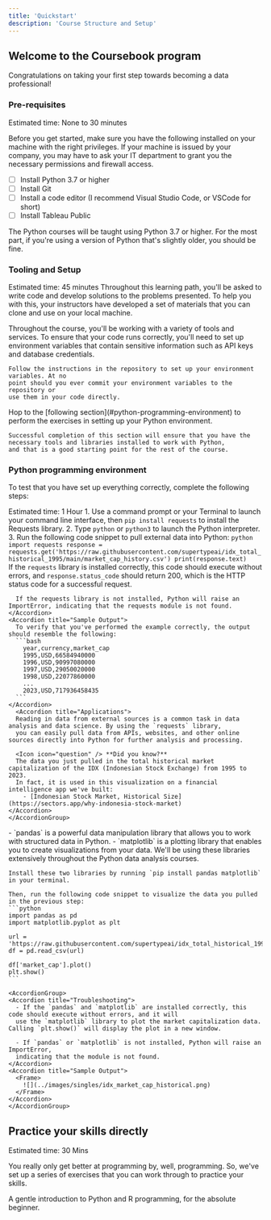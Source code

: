 ```yaml
---
title: 'Quickstart'
description: 'Course Structure and Setup'
---
```


## Welcome to the Coursebook program

Congratulations on taking your first step towards becoming a data professional! 

### Pre-requisites

Estimated time: None to 30 minutes

Before you get started, make sure you have the following installed on your machine with the 
right privileges. If your machine is issued by your company, you may have to ask your IT
department to grant you the necessary permissions and firewall access.

- [ ] Install Python 3.7 or higher
- [ ] Install Git
- [ ] Install a code editor (I recommend Visual Studio Code, or VSCode for short)
- [ ] Install Tableau Public

The Python courses will be taught using Python 3.7 or higher. For the most part, if you're
using a version of Python that's slightly older, you should be fine. 

### Tooling and Setup

Estimated time: 45 minutes
<AccordionGroup>
  <Accordion icon="github" title="Clone the materials locally">
    Throughout this learning path, you'll be asked to write code and develop solutions 
    to the problems presented. To help you with this, your instructors have developed 
    a set of materials that you can clone and use on your local machine. 
  </Accordion>

  <Accordion icon="key" title="Set up your environment variables">
    Throughout the course, you'll be working with a variety of tools and services. 
    To ensure that your code runs correctly, you'll need to set up environment variables 
    that contain sensitive information such as API keys and database credentials. 
    
    Follow the instructions in the repository to set up your environment variables. At no 
    point should you ever commit your environment variables to the repository or 
    use them in your code directly.
  </Accordion>
    <Accordion icon="rectangle-terminal" title="Perform the exercises in setting up your Python environment">
    Hop to the [following section](#python-programming-environment) to perform the exercises in setting up your Python environment.
    
    Successful completion of this section will ensure that you have the necessary tools and libraries installed to work with Python,
    and that is a good starting point for the rest of the course. 
  </Accordion>
</AccordionGroup>

### Python programming environment
To test that you have set up everything correctly, complete the following steps:

Estimated time: 1 Hour
<Steps>
  <Step title="Pull external data into Python">
    1. Use a command prompt or your Terminal to launch your command line interface, then `pip install requests` 
      to install the Requests library.
    2. Type `python` or `python3` to launch the Python interpreter.
    3. Run the following code snippet to pull external data into Python:
    ```python
    import requests
    response = requests.get('https://raw.githubusercontent.com/supertypeai/idx_total_historical_1995/main/market_cap_history.csv')
    print(response.text)
    ```   
     <AccordionGroup>
    <Accordion title="Troubleshooting">
      If the `requests` library is installed correctly, this code should execute without errors, and `response.status_code` should return 200, which is the HTTP status code for a successful request. 
    
      If the requests library is not installed, Python will raise an ImportError, indicating that the requests module is not found.
    </Accordion>
    <Accordion title="Sample Output">
      To verify that you've performed the example correctly, the output should resemble the following:
      ```bash
        year,currency,market_cap
        1995,USD,66584940000
        1996,USD,90997080000
        1997,USD,29050020000
        1998,USD,22077860000
        ...
        2023,USD,717936458435
      ```
    </Accordion>
      <Accordion title="Applications">
      Reading in data from external sources is a common task in data analysis and data science. By using the `requests` library, 
      you can easily pull data from APIs, websites, and other online sources directly into Python for further analysis and processing.
      
      <Icon icon="question" /> **Did you know?**
      The data you just pulled in the total historical market capitalization of the IDX (Indonesian Stock Exchange) from 1995 to 2023.
      In fact, it is used in this visualization on a financial intelligence app we've built:
        - [Indonesian Stock Market, Historical Size](https://sectors.app/why-indonesia-stock-market)
    </Accordion>
    </AccordionGroup>


  </Step>
  <Step title="Use Pandas and Matplotlib">
    - `pandas` is a powerful data manipulation library that allows you to work with structured data in Python. 
    - `matplotlib` is a plotting library that enables you to create visualizations from your data. We'll be using 
    these libraries extensively throughout the Python data analysis courses.
    
    Install these two libraries by running `pip install pandas matplotlib` in your terminal. 
    
    Then, run the following code snippet to visualize the data you pulled in the previous step:
    ```python
    import pandas as pd
    import matplotlib.pyplot as plt

    url = 'https://raw.githubusercontent.com/supertypeai/idx_total_historical_1995/main/market_cap_history.csv'
    df = pd.read_csv(url)

    df['market_cap'].plot()
    plt.show()
    ```
    
    <AccordionGroup>
    <Accordion title="Troubleshooting">
      - If the `pandas` and `matplotlib` are installed correctly, this code should execute without errors, and it will 
      use the `matplotlib` library to plot the market capitalization data. Calling `plt.show()` will display the plot in a new window.

      - If `pandas` or `matplotlib` is not installed, Python will raise an ImportError, 
      indicating that the module is not found.
    </Accordion>
    <Accordion title="Sample Output">
      <Frame>
        ![](../images/singles/idx_market_cap_historical.png)
      </Frame>
    </Accordion>
    </AccordionGroup>
  </Step>
</Steps>


## Practice your skills directly

Estimated time: 30 Mins

You really only get better at programming by, well, programming. So, we've set up a
series of exercises that you can work through to practice your skills.

<CardGroup cols={2}>
  <Card
    title="GitHub Repositories"
    icon="github"
    href="https://github.com/teamalgoritma/starter-kit/"
  >
    A gentle introduction to Python and R programming, for the absolute beginner. 
  </Card>

</CardGroup>